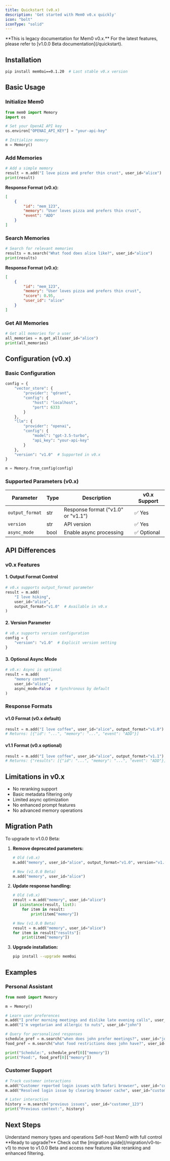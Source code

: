 ```yaml
---
title: Quickstart (v0.x)
description: 'Get started with Mem0 v0.x quickly'
icon: "bolt"
iconType: "solid"
---
```


<Warning>
**This is legacy documentation for Mem0 v0.x.** For the latest features, please refer to [v1.0.0 Beta documentation](/quickstart).
</Warning>

## Installation

```bash
pip install mem0ai==0.1.20  # Last stable v0.x version
```

## Basic Usage

### Initialize Mem0

```python
from mem0 import Memory
import os

# Set your OpenAI API key
os.environ["OPENAI_API_KEY"] = "your-api-key"

# Initialize memory
m = Memory()
```

### Add Memories

```python
# Add a simple memory
result = m.add("I love pizza and prefer thin crust", user_id="alice")
print(result)
```

**Response Format (v0.x):**
```json
[
    {
        "id": "mem_123",
        "memory": "User loves pizza and prefers thin crust",
        "event": "ADD"
    }
]
```

### Search Memories

```python
# Search for relevant memories
results = m.search("What food does alice like?", user_id="alice")
print(results)
```

**Response Format (v0.x):**
```json
[
    {
        "id": "mem_123",
        "memory": "User loves pizza and prefers thin crust",
        "score": 0.95,
        "user_id": "alice"
    }
]
```

### Get All Memories

```python
# Get all memories for a user
all_memories = m.get_all(user_id="alice")
print(all_memories)
```

## Configuration (v0.x)

### Basic Configuration

```python
config = {
    "vector_store": {
        "provider": "qdrant",
        "config": {
            "host": "localhost",
            "port": 6333
        }
    },
    "llm": {
        "provider": "openai",
        "config": {
            "model": "gpt-3.5-turbo",
            "api_key": "your-api-key"
        }
    },
    "version": "v1.0"  # Supported in v0.x
}

m = Memory.from_config(config)
```

### Supported Parameters (v0.x)

| Parameter | Type | Description | v0.x Support |
|-----------|------|-------------|--------------|
| `output_format` | str | Response format ("v1.0" or "v1.1") | ✅ Yes |
| `version` | str | API version | ✅ Yes |
| `async_mode` | bool | Enable async processing | ✅ Optional |

## API Differences

### v0.x Features

#### 1. Output Format Control
```python
# v0.x supports output_format parameter
result = m.add(
    "I love hiking",
    user_id="alice",
    output_format="v1.0"  # Available in v0.x
)
```

#### 2. Version Parameter
```python
# v0.x supports version configuration
config = {
    "version": "v1.0"  # Explicit version setting
}
```

#### 3. Optional Async Mode
```python
# v0.x: Async is optional
result = m.add(
    "memory content",
    user_id="alice",
    async_mode=False  # Synchronous by default
)
```

### Response Formats

#### v1.0 Format (v0.x default)
```python
result = m.add("I love coffee", user_id="alice", output_format="v1.0")
# Returns: [{"id": "...", "memory": "...", "event": "ADD"}]
```

#### v1.1 Format (v0.x optional)
```python
result = m.add("I love coffee", user_id="alice", output_format="v1.1")
# Returns: {"results": [{"id": "...", "memory": "...", "event": "ADD"}]}
```

## Limitations in v0.x

- No reranking support
- Basic metadata filtering only
- Limited async optimization
- No enhanced prompt features
- No advanced memory operations

## Migration Path

To upgrade to v1.0.0 Beta:

1. **Remove deprecated parameters:**
   ```python
   # Old (v0.x)
   m.add("memory", user_id="alice", output_format="v1.0", version="v1.0")

   # New (v1.0.0 Beta)
   m.add("memory", user_id="alice")
   ```

2. **Update response handling:**
   ```python
   # Old (v0.x)
   result = m.add("memory", user_id="alice")
   if isinstance(result, list):
       for item in result:
           print(item["memory"])

   # New (v1.0.0 Beta)
   result = m.add("memory", user_id="alice")
   for item in result["results"]:
       print(item["memory"])
   ```

3. **Upgrade installation:**
   ```bash
   pip install --upgrade mem0ai
   ```

## Examples

### Personal Assistant

```python
from mem0 import Memory

m = Memory()

# Learn user preferences
m.add("I prefer morning meetings and dislike late evening calls", user_id="john")
m.add("I'm vegetarian and allergic to nuts", user_id="john")

# Query for personalized responses
schedule_pref = m.search("when does john prefer meetings?", user_id="john")
food_pref = m.search("what food restrictions does john have?", user_id="john")

print("Schedule:", schedule_pref[0]["memory"])
print("Food:", food_pref[0]["memory"])
```

### Customer Support

```python
# Track customer interactions
m.add("Customer reported login issues with Safari browser", user_id="customer_123")
m.add("Resolved login issue by clearing browser cache", user_id="customer_123")

# Later interaction
history = m.search("previous issues", user_id="customer_123")
print("Previous context:", history)
```

## Next Steps

<CardGroup cols={2}>
  <Card title="Core Concepts" icon="brain" href="/v0x/core-concepts/memory-types">
    Understand memory types and operations
  </Card>
  <Card title="Open Source Guide" icon="code" href="/v0x/open-source/overview">
    Self-host Mem0 with full control
  </Card>
</CardGroup>

<Info>
**Ready to upgrade?** Check out the [migration guide](/migration/v0-to-v1) to move to v1.0.0 Beta and access new features like reranking and enhanced filtering.
</Info>